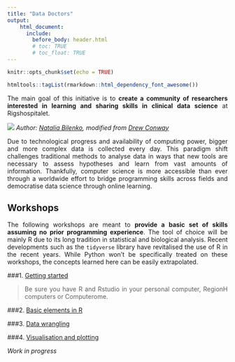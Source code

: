 ```yaml
---
title: "Data Doctors"
output: 
    html_document:
      include:
        before_body: header.html
        # toc: TRUE
        # toc_float: TRUE
---
```


```r
knitr::opts_chunk$set(echo = TRUE)

htmltools::tagList(rmarkdown::html_dependency_font_awesome())

```
<style>
body {
text-align: justify}
</style>

The main goal of this initiative is to **create a community of researchers interested in learning and sharing skills in clinical data science** at Rigshospitalet.

![](./img/DS_venn_short.png#smaller)
*Author: [Natalia Bilenko](http://berkeleysciencereview.com/how-to-become-a-data-scientist-before-you-graduate/), modified from [Drew Conway](http://drewconway.com/zia/2013/3/26/the-data-science-venn-diagram)*

Due to technological progress and availability of computing power, bigger and more complex data is collected every day. This paradigm shift challenges traditional methods to analyse data in ways that new tools are necessary to assess hypotheses and learn from vast amounts of information. Thankfully, computer science is more accessible than ever through a worldwide effort to bridge programming skills across fields and democratise data science through online learning.

## Workshops

The following workshops are meant to **provide a basic set of skills assuming no prior programming experience**. The tool of choice will be mainly R due to its long tradition in statistical and biological analysis. Recent developments such as the `tidyverse` library have revitalised the use of R in the recent years. While Python won't be specifically treated on these workshops, the concepts learned here can be easily extrapolated.


###1. [Getting started](workshops/1_getting_started/t_getting_started.html)

> Be sure you have R and Rstudio in your personal computer, RegionH computers or Computerome.

###2. [Basic elements in R](workshops/2_r_basics/t_r_basics.html)

###3. [Data wrangling](workshops/3_data_wrangling/t_data_wrangling.html)

###4. [Visualisation and plotting](workshops/t_plotting.html)

*Work in progress*